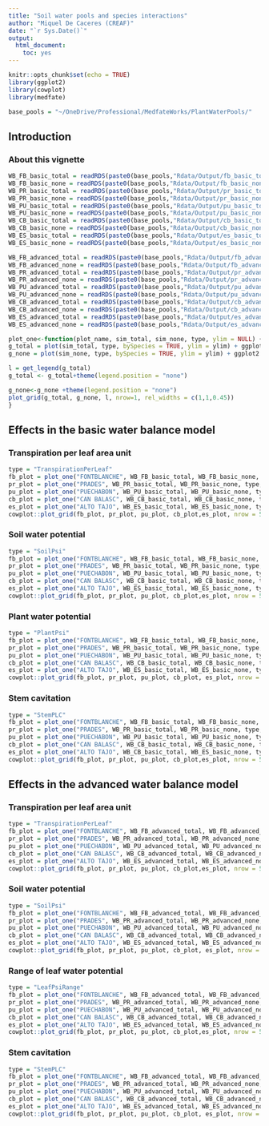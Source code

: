```yaml
---
title: "Soil water pools and species interactions"
author: "Miquel De Caceres (CREAF)"
date: "`r Sys.Date()`"
output:
  html_document:
    toc: yes
---
```


```r
knitr::opts_chunk$set(echo = TRUE)
library(ggplot2)
library(cowplot)
library(medfate)

base_pools = "~/OneDrive/Professional/MedfateWorks/PlantWaterPools/"
```

## Introduction





### About this vignette


```r
WB_FB_basic_total = readRDS(paste0(base_pools,"Rdata/Output/fb_basic_total.rds"))
WB_FB_basic_none = readRDS(paste0(base_pools,"Rdata/Output/fb_basic_none.rds"))
WB_PR_basic_total = readRDS(paste0(base_pools,"Rdata/Output/pr_basic_total.rds"))
WB_PR_basic_none = readRDS(paste0(base_pools,"Rdata/Output/pr_basic_none.rds"))
WB_PU_basic_total = readRDS(paste0(base_pools,"Rdata/Output/pu_basic_total.rds"))
WB_PU_basic_none = readRDS(paste0(base_pools,"Rdata/Output/pu_basic_none.rds"))
WB_CB_basic_total = readRDS(paste0(base_pools,"Rdata/Output/cb_basic_total.rds"))
WB_CB_basic_none = readRDS(paste0(base_pools,"Rdata/Output/cb_basic_none.rds"))
WB_ES_basic_total = readRDS(paste0(base_pools,"Rdata/Output/es_basic_total.rds"))
WB_ES_basic_none = readRDS(paste0(base_pools,"Rdata/Output/es_basic_none.rds"))
```

```r
WB_FB_advanced_total = readRDS(paste0(base_pools,"Rdata/Output/fb_advanced_total.rds"))
WB_FB_advanced_none = readRDS(paste0(base_pools,"Rdata/Output/fb_advanced_none.rds"))
WB_PR_advanced_total = readRDS(paste0(base_pools,"Rdata/Output/pr_advanced_total.rds"))
WB_PR_advanced_none = readRDS(paste0(base_pools,"Rdata/Output/pr_advanced_none.rds"))
WB_PU_advanced_total = readRDS(paste0(base_pools,"Rdata/Output/pu_advanced_total.rds"))
WB_PU_advanced_none = readRDS(paste0(base_pools,"Rdata/Output/pu_advanced_none.rds"))
WB_CB_advanced_total = readRDS(paste0(base_pools,"Rdata/Output/cb_advanced_total.rds"))
WB_CB_advanced_none = readRDS(paste0(base_pools,"Rdata/Output/cb_advanced_none.rds"))
WB_ES_advanced_total = readRDS(paste0(base_pools,"Rdata/Output/es_advanced_total.rds"))
WB_ES_advanced_none = readRDS(paste0(base_pools,"Rdata/Output/es_advanced_none.rds"))
```

```r
plot_one<-function(plot_name, sim_total, sim_none, type, ylim = NULL) {
g_total = plot(sim_total, type, bySpecies = TRUE, ylim = ylim) + ggplot2::labs(title= paste0(plot_name," - Total overlap"))
g_none = plot(sim_none, type, bySpecies = TRUE, ylim = ylim) + ggplot2::labs(title= paste0(plot_name," - No overlap"))

l = get_legend(g_total)
g_total <- g_total+theme(legend.position = "none")

g_none<-g_none +theme(legend.position = "none")
plot_grid(g_total, g_none, l, nrow=1, rel_widths = c(1,1,0.45))
}
```

## Effects in the basic water balance model 
### Transpiration per leaf area unit
```r
type = "TranspirationPerLeaf"
fb_plot = plot_one("FONTBLANCHE", WB_FB_basic_total, WB_FB_basic_none, type, c(0,2))
pr_plot = plot_one("PRADES", WB_PR_basic_total, WB_PR_basic_none, type, c(0,2))
pu_plot = plot_one("PUECHABON", WB_PU_basic_total, WB_PU_basic_none, type, c(0,2))
cb_plot = plot_one("CAN BALASC", WB_CB_basic_total, WB_CB_basic_none, type,  c(0,2))
es_plot = plot_one("ALTO TAJO", WB_ES_basic_total, WB_ES_basic_none, type, c(0,2))
cowplot::plot_grid(fb_plot, pr_plot, pu_plot, cb_plot,es_plot, nrow = 5)
```


### Soil water potential
```r
type = "SoilPsi"
fb_plot = plot_one("FONTBLANCHE", WB_FB_basic_total, WB_FB_basic_none, type, c(-5,0))
pr_plot = plot_one("PRADES", WB_PR_basic_total, WB_PR_basic_none, type, c(-8,0))
pu_plot = plot_one("PUECHABON", WB_PU_basic_total, WB_PU_basic_none, type, c(-6,0))
cb_plot = plot_one("CAN BALASC", WB_CB_basic_total, WB_CB_basic_none, type,  c(-6,0))
es_plot = plot_one("ALTO TAJO", WB_ES_basic_total, WB_ES_basic_none, type, c(-6,0))
cowplot::plot_grid(fb_plot, pr_plot, pu_plot, cb_plot,es_plot, nrow = 5)
```

### Plant water potential
```r
type = "PlantPsi"
fb_plot = plot_one("FONTBLANCHE", WB_FB_basic_total, WB_FB_basic_none, type, c(-4,0))
pr_plot = plot_one("PRADES", WB_PR_basic_total, WB_PR_basic_none, type, c(-3,0))
pu_plot = plot_one("PUECHABON", WB_PU_basic_total, WB_PU_basic_none, type, c(-4,0))
cb_plot = plot_one("CAN BALASC", WB_CB_basic_total, WB_CB_basic_none, type, c(-4,0))
es_plot = plot_one("ALTO TAJO", WB_ES_basic_total, WB_ES_basic_none, type, c(-2.5,0))
cowplot::plot_grid(fb_plot, pr_plot, pu_plot, cb_plot, es_plot, nrow = 5)
```

### Stem cavitation
```r
type = "StemPLC"
fb_plot = plot_one("FONTBLANCHE", WB_FB_basic_total, WB_FB_basic_none, type, c(0,100))
pr_plot = plot_one("PRADES", WB_PR_basic_total, WB_PR_basic_none, type, c(0,100))
pu_plot = plot_one("PUECHABON", WB_PU_basic_total, WB_PU_basic_none, type, c(0,100))
cb_plot = plot_one("CAN BALASC", WB_CB_basic_total, WB_CB_basic_none, type, c(0,100))
es_plot = plot_one("ALTO TAJO", WB_CB_basic_total, WB_ES_basic_none, type, c(0,100))
cowplot::plot_grid(fb_plot, pr_plot, pu_plot, cb_plot,es_plot, nrow = 5)
```

## Effects in the advanced water balance model 
### Transpiration per leaf area unit
```r
type = "TranspirationPerLeaf"
fb_plot = plot_one("FONTBLANCHE", WB_FB_advanced_total, WB_FB_advanced_none, type, c(0,2))
pr_plot = plot_one("PRADES", WB_PR_advanced_total, WB_PR_advanced_none, type, c(0,2))
pu_plot = plot_one("PUECHABON", WB_PU_advanced_total, WB_PU_advanced_none, type, c(0,2))
cb_plot = plot_one("CAN BALASC", WB_CB_advanced_total, WB_CB_advanced_none, type,  c(0,2))
es_plot = plot_one("ALTO TAJO", WB_ES_advanced_total, WB_ES_advanced_none, type, c(0,2))
cowplot::plot_grid(fb_plot, pr_plot, pu_plot, cb_plot,es_plot, nrow = 5)
```


### Soil water potential
```r
type = "SoilPsi"
fb_plot = plot_one("FONTBLANCHE", WB_FB_advanced_total, WB_FB_advanced_none, type, c(-5,0))
pr_plot = plot_one("PRADES", WB_PR_advanced_total, WB_PR_advanced_none, type, c(-8,0))
pu_plot = plot_one("PUECHABON", WB_PU_advanced_total, WB_PU_advanced_none, type, c(-6,0))
cb_plot = plot_one("CAN BALASC", WB_CB_advanced_total, WB_CB_advanced_none, type,  c(-6,0))
es_plot = plot_one("ALTO TAJO", WB_ES_advanced_total, WB_ES_advanced_none, type,  c(-6,0))
cowplot::plot_grid(fb_plot, pr_plot, pu_plot, cb_plot, es_plot, nrow = 5)
```


### Range of leaf water potential

```r
type = "LeafPsiRange"
fb_plot = plot_one("FONTBLANCHE", WB_FB_advanced_total, WB_FB_advanced_none, type)
pr_plot = plot_one("PRADES", WB_PR_advanced_total, WB_PR_advanced_none, type)
pu_plot = plot_one("PUECHABON", WB_PU_advanced_total, WB_PU_advanced_none, type)
cb_plot = plot_one("CAN BALASC", WB_CB_advanced_total, WB_CB_advanced_none, type)
es_plot = plot_one("ALTO TAJO", WB_ES_advanced_total, WB_ES_advanced_none, type)
cowplot::plot_grid(fb_plot, pr_plot, pu_plot, cb_plot,es_plot, nrow = 5)
```

### Stem cavitation
```r
type = "StemPLC"
fb_plot = plot_one("FONTBLANCHE", WB_FB_advanced_total, WB_FB_advanced_none, type, c(0,100))
pr_plot = plot_one("PRADES", WB_PR_advanced_total, WB_PR_advanced_none, type, c(0,100))
pu_plot = plot_one("PUECHABON", WB_PU_advanced_total, WB_PU_advanced_none, type, c(0,100))
cb_plot = plot_one("CAN BALASC", WB_CB_advanced_total, WB_CB_advanced_none, type, c(0,100))
es_plot = plot_one("ALTO TAJO", WB_ES_advanced_total, WB_ES_advanced_none, type, c(0,100))
cowplot::plot_grid(fb_plot, pr_plot, pu_plot, cb_plot, es_plot, nrow = 5)
```